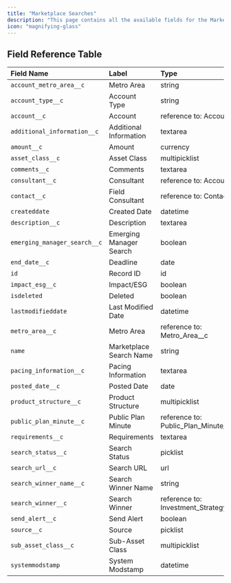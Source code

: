 ```yaml
---
title: "Marketplace Searches"
description: "This page contains all the available fields for the Marketplace Searches object in the Dakota system."
icon: "magnifying-glass"
---
```


## Field Reference Table

| Field Name | Label | Type | Length |
|:-----------|:------|:-----|:-------|
| `account_metro_area__c` | Metro Area | string | 1300 |
| `account_type__c` | Account Type | string | 1300 |
| `account__c` | Account | reference to: Account | 18 |
| `additional_information__c` | Additional Information | textarea | 32768 |
| `amount__c` | Amount | currency | 0 |
| `asset_class__c` | Asset Class | multipicklist | 4099 |
| `comments__c` | Comments | textarea | 32768 |
| `consultant__c` | Consultant | reference to: Account | 18 |
| `contact__c` | Field Consultant | reference to: Contact | 18 |
| `createddate` | Created Date | datetime | 0 |
| `description__c` | Description | textarea | 131072 |
| `emerging_manager_search__c` | Emerging Manager Search | boolean | 0 |
| `end_date__c` | Deadline | date | 0 |
| `id` | Record ID | id | 18 |
| `impact_esg__c` | Impact/ESG | boolean | 0 |
| `isdeleted` | Deleted | boolean | 0 |
| `lastmodifieddate` | Last Modified Date | datetime | 0 |
| `metro_area__c` | Metro Area | reference to: Metro_Area__c | 18 |
| `name` | Marketplace Search Name | string | 80 |
| `pacing_information__c` | Pacing Information | textarea | 32768 |
| `posted_date__c` | Posted Date | date | 0 |
| `product_structure__c` | Product Structure | multipicklist | 4099 |
| `public_plan_minute__c` | Public Plan Minute | reference to: Public_Plan_Minute__c | 18 |
| `requirements__c` | Requirements | textarea | 32768 |
| `search_status__c` | Search Status | picklist | 255 |
| `search_url__c` | Search URL | url | 255 |
| `search_winner_name__c` | Search Winner Name | string | 1300 |
| `search_winner__c` | Search Winner | reference to: Investment_Strategy__c | 18 |
| `send_alert__c` | Send Alert | boolean | 0 |
| `source__c` | Source | picklist | 255 |
| `sub_asset_class__c` | Sub-Asset Class | multipicklist | 4099 |
| `systemmodstamp` | System Modstamp | datetime | 0 | 
